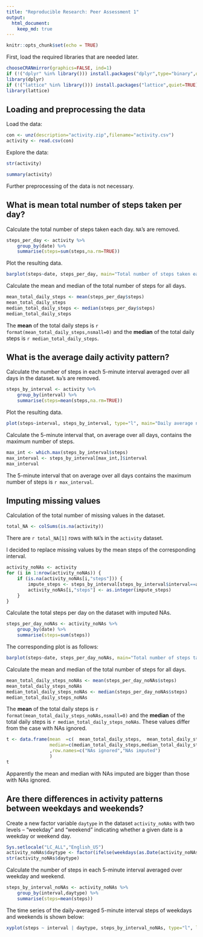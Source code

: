 ```yaml
---
title: "Reproducible Research: Peer Assessment 1"
output: 
  html_document:
    keep_md: true
---
```


```r
knitr::opts_chunk$set(echo = TRUE)
```
First, load the required libraries that are needed later.
```r
chooseCRANmirror(graphics=FALSE, ind=1)
if (!("dplyr" %in% library())) install.packages("dplyr",type="binary",quiet=TRUE)
library(dplyr)
if (!("lattice" %in% library())) install.packages("lattice",quiet=TRUE)
library(lattice)
```

## Loading and preprocessing the data
Load the data:
```r
con <- unz(description="activity.zip",filename="activity.csv")
activity <- read.csv(con)
```

Explore the data:
```r
str(activity)
```

```r
summary(activity)
```
Further preprocessing of the data is not necessary.

## What is mean total number of steps taken per day?
Calculate the total number of steps taken each day. `NA`'s are removed.
```r
steps_per_day <- activity %>%
    group_by(date) %>%
    summarise(steps=sum(steps,na.rm=TRUE))
```

Plot the resulting data.
```r
barplot(steps~date, steps_per_day, main="Total number of steps taken each day")
```

Calculate the mean and median of the total number of steps for all days.
```r
mean_total_daily_steps <- mean(steps_per_day$steps)
mean_total_daily_steps
median_total_daily_steps <- median(steps_per_day$steps)
median_total_daily_steps
```
The **mean** of the total daily steps is `r format(mean_total_daily_steps,nsmall=0)` and the **median** of the total daily steps is
`r median_total_daily_steps`.

## What is the average daily activity pattern?
Calculate the number of steps in each 5-minute interval averaged over all days in the dataset. `Na`'s are removed.
```r
steps_by_interval <- activity %>%
    group_by(interval) %>%
    summarise(steps=mean(steps,na.rm=TRUE))
```

Plot the resulting data.
```r
plot(steps~interval, steps_by_interval, type="l", main="Daily average number of steps in each 5-minute interval")
```

Calculate the 5-minute interval that, on average over all days, contains the maximum number of steps.
```r
max_int <- which.max(steps_by_interval$steps)
max_interval <- steps_by_interval[max_int,]$interval
max_interval
```
The 5-minute interval that on average over all days contains the maximum number of steps is `r max_interval`.

## Imputing missing values
Calculation of the total number of missing values in the dataset.
```r
total_NA <- colSums(is.na(activity))
```
There are `r total_NA[1]` rows with `NA`'s in the `activity` dataset.

I decided to replace missing values by the mean steps of the corresponding interval.
```r
activity_noNAs <- activity
for (i in 1:nrow(activity_noNAs)) {
    if (is.na(activity_noNAs[i,"steps"])) {
        impute_steps <- steps_by_interval[steps_by_interval$interval==activity_noNAs[i,"interval"],"steps"]
        activity_noNAs[i,"steps"] <- as.integer(impute_steps)
    }
}
```
Calculate the total steps per day on the dataset with imputed NAs.
```r
steps_per_day_noNAs <- activity_noNAs %>%
    group_by(date) %>%
    summarise(steps=sum(steps))
```
The corresponding plot is as follows:
```r
barplot(steps~date, steps_per_day_noNAs, main="Total number of steps taken each day")
```

Calculate the mean and median of the total number of steps for all days.
```r
mean_total_daily_steps_noNAs <- mean(steps_per_day_noNAs$steps)
mean_total_daily_steps_noNAs
median_total_daily_steps_noNAs <- median(steps_per_day_noNAs$steps)
median_total_daily_steps_noNAs
```
The **mean** of the total daily steps is `r format(mean_total_daily_steps_noNAs,nsmall=0)` and the **median** of the total daily steps is
`r median_total_daily_steps_noNAs`. These values differ from the case with NAs ignored.

```r
t <- data.frame(mean  =c(  mean_total_daily_steps,  mean_total_daily_steps_noNAs),
                median=c(median_total_daily_steps,median_total_daily_steps_noNAs)
                ,row.names=c("NAs ignored","NAs imputed")
                )
t
```
Apparently the mean and median with NAs imputed are bigger than those with NAs ignored.

## Are there differences in activity patterns between weekdays and weekends?
Create a new factor variable `daytype` in the dataset `activity_noNAs` with two levels – “weekday” and “weekend” indicating whether a given date is a weekday or weekend day.
```r
Sys.setlocale("LC_ALL","English_US")
activity_noNAs$daytype <- factor(ifelse(weekdays(as.Date(activity_noNAs$date)) %in% c("Saturday","Sunday"), "weekend", "weekday") )
str(activity_noNAs$daytype)
```
Calculate the number of steps in each 5-minute interval averaged over weekday and weekend.
```r
steps_by_interval_noNAs <- activity_noNAs %>%
    group_by(interval,daytype) %>%
    summarise(steps=mean(steps))
```
The time series of the daily-averaged 5-minute interval steps of weekdays and weekends is shown below:
```r
xyplot(steps ~ interval | daytype, steps_by_interval_noNAs, type="l", layout=c(1,2))
```

